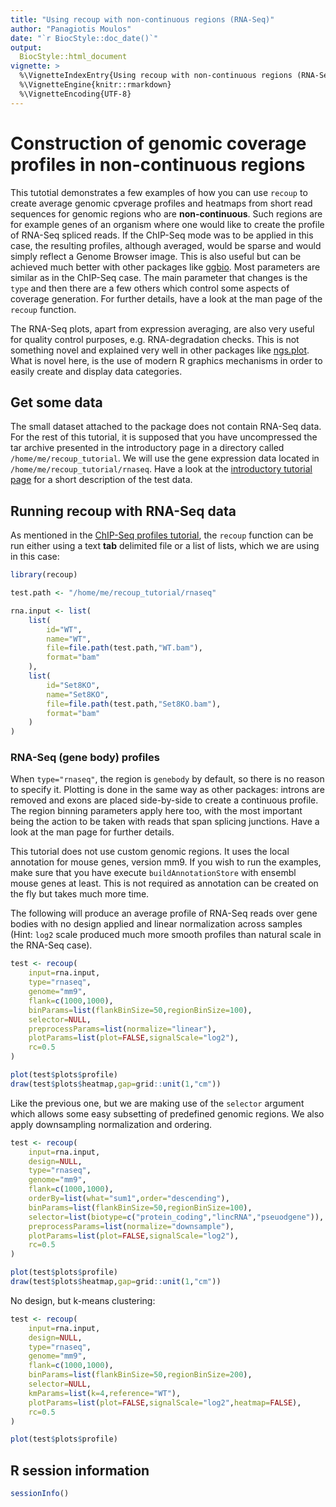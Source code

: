 ```yaml
---
title: "Using recoup with non-continuous regions (RNA-Seq)"
author: "Panagiotis Moulos"
date: "`r BiocStyle::doc_date()`"
output: 
  BiocStyle::html_document
vignette: >
  %\VignetteIndexEntry{Using recoup with non-continuous regions (RNA-Seq)}
  %\VignetteEngine{knitr::rmarkdown}
  %\VignetteEncoding{UTF-8}  
---
```


Construction of genomic coverage profiles in non-continuous regions
===================================================================

This tutotial demonstrates a few examples of how you can use `recoup` to create
average genomic cpverage profiles and heatmaps from short read sequences for 
genomic regions who are __non-continuous__. Such regions are for example genes 
of an organism where one would like to create the profile of RNA-Seq spliced 
reads. If the ChIP-Seq mode was to be applied in this case, the resulting 
profiles, although averaged, would be sparse and would simply reflect a Genome 
Browser image. This is also useful but can be achieved much better with other 
packages like [ggbio](http://www.tengfei.name/ggbio/). Most parameters are 
similar as in the ChIP-Seq case. The main parameter that changes is the `type` 
and then there are a few others which control some aspects of coverage 
generation. For further details, have a look at the man page of the `recoup` 
function.

The RNA-Seq plots, apart from expression averaging, are also very useful for
quality control purposes, e.g. RNA-degradation checks. This is not something
novel and explained very well in other packages like [ngs.plot](https://github.com/shenlab-sinai/ngsplot). What is novel here, is the
use of modern R graphics mechanisms in order to easily create and display data
categories.

## Get some data

The small dataset attached to the package does not contain RNA-Seq data. For the
rest of this tutorial, it is supposed that you have uncompressed the tar archive
presented in the introductory page in a directory called 
`/home/me/recoup_tutorial`. We will use the gene expression data located in `/home/me/recoup_tutorial/rnaseq`. Have a look at 
the [introductory tutorial page](A_recoup_intro.html) for a short description of 
the test data.

## Running recoup with RNA-Seq data

As mentioned in the [ChIP-Seq profiles tutorial](recoup_chipseq.html), the 
`recoup` function can be run either using a text __tab__ delimited file or a 
list of lists, which we are using in this case:

```r
library(recoup)

test.path <- "/home/me/recoup_tutorial/rnaseq"

rna.input <- list(
    list(
        id="WT",
        name="WT",
        file=file.path(test.path,"WT.bam"),
        format="bam"
    ),
    list(
        id="Set8KO",
        name="Set8KO",
        file=file.path(test.path,"Set8KO.bam"),
        format="bam"
    )
)
```

### RNA-Seq (gene body) profiles

When `type="rnaseq"`, the region is `genebody` by default, so there is no reason
to specify it. Plotting is done in the same way as other packages: introns are
removed and exons are placed side-by-side to create a continuous profile. The
region binning parameters apply here too, with the most important being the
action to be taken with reads that span splicing junctions. Have a look at the 
man page for further details.

This tutorial does not use custom genomic regions. It uses the local annotation
for mouse genes, version mm9. If you wish to run the examples, make sure that
you have execute `buildAnnotationStore` with ensembl mouse genes at least. This
is not required as annotation can be created on the fly but takes much more 
time.

The following will produce an average profile of RNA-Seq reads over gene bodies
with no design applied and linear normalization across samples (Hint: `log2` 
scale produced much more smooth profiles than natural scale in the RNA-Seq 
case).

```r
test <- recoup(
    input=rna.input,
    type="rnaseq",
    genome="mm9",
    flank=c(1000,1000),
    binParams=list(flankBinSize=50,regionBinSize=100),
    selector=NULL,
    preprocessParams=list(normalize="linear"),
    plotParams=list(plot=FALSE,signalScale="log2"),
    rc=0.5
)

plot(test$plots$profile)
draw(test$plots$heatmap,gap=grid::unit(1,"cm"))
```

Like the previous one, but we are making use of the `selector` argument which 
allows some easy subsetting of predefined genomic regions. We also apply 
downsampling normalization and ordering.

```r
test <- recoup(
    input=rna.input,
    design=NULL,
    type="rnaseq",
    genome="mm9",
    flank=c(1000,1000),
    orderBy=list(what="sum1",order="descending"),
    binParams=list(flankBinSize=50,regionBinSize=100),
    selector=list(biotype=c("protein_coding","lincRNA","pseuodgene")),
    preprocessParams=list(normalize="downsample"),
    plotParams=list(plot=FALSE,signalScale="log2"),
    rc=0.5
)

plot(test$plots$profile)
draw(test$plots$heatmap,gap=grid::unit(1,"cm"))
```

No design, but k-means clustering:

```r
test <- recoup(
    input=rna.input,
    design=NULL,
    type="rnaseq",
    genome="mm9",
    flank=c(1000,1000),
    binParams=list(flankBinSize=50,regionBinSize=200),
    selector=NULL,
    kmParams=list(k=4,reference="WT"),
    plotParams=list(plot=FALSE,signalScale="log2",heatmap=FALSE),
    rc=0.5
)

plot(test$plots$profile)
```

## R session information

```r
sessionInfo()
```

